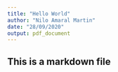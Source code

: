 ```yaml
---
title: "Hello World"
author: "Nilo Amaral Martin"
date: "28/09/2020"
output: pdf_document
---
```


## This is a markdown file